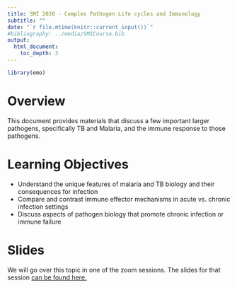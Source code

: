 ```yaml
---
title: SMI 2020 - Complex Pathogen Life cycles and Immunology
subtitle: ""
date: "`r file.mtime(knitr::current_input())`"
#bibliography: ../media/SMICourse.bib
output: 
  html_document:
    toc_depth: 3
---
```


```r
library(emo)
```


# Overview
This document provides materials that discuss a few important larger pathogens, specifically TB and Malaria, and the immune response to those pathogens.

# Learning Objectives
* Understand the unique features of malaria and TB biology and their consequences for infection
* Compare and contrast immune effector mechanisms in acute vs. chronic infection settings
* Discuss aspects of pathogen biology that promote chronic infection or immune failure

# Slides
We will go over this topic in one of the zoom sessions. The slides for that session [can be found here.](./slides/Complex_Pathogens_Immunology_Slides.pdf)



